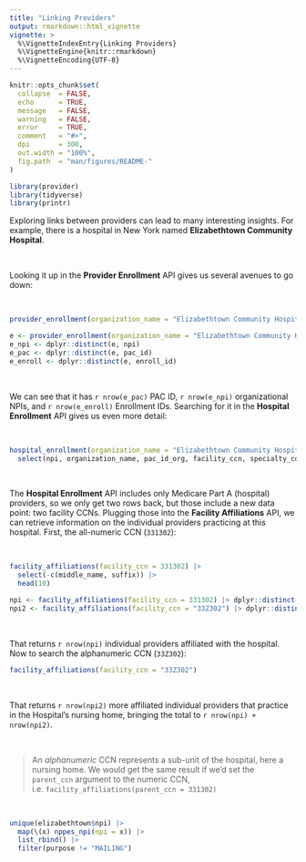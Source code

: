 ```yaml
---
title: "Linking Providers"
output: rmarkdown::html_vignette
vignette: >
  %\VignetteIndexEntry{Linking Providers}
  %\VignetteEngine{knitr::rmarkdown}
  %\VignetteEncoding{UTF-8}
---
```


```r
knitr::opts_chunk$set(
  collapse  = FALSE,
  echo      = TRUE, 
  message   = FALSE, 
  warning   = FALSE,
  error     = TRUE,
  comment   = "#>",
  dpi       = 300, 
  out.width = "100%",
  fig.path  = "man/figures/README-"
)
```

```r
library(provider)
library(tidyverse)
library(printr)
```


Exploring links between providers can lead to many interesting insights. For example, there is a hospital in New York named **Elizabethtown Community Hospital**. 

<br>

Looking it up in the **Provider Enrollment** API gives us several avenues to go down:

<br>

```r
provider_enrollment(organization_name = "Elizabethtown Community Hospital")
```

```r
e <- provider_enrollment(organization_name = "Elizabethtown Community Hospital")
e_npi <- dplyr::distinct(e, npi)
e_pac <- dplyr::distinct(e, pac_id)
e_enroll <- dplyr::distinct(e, enroll_id)
```


<br>

We can see that it has `r nrow(e_pac)` PAC ID, `r nrow(e_npi)` organizational NPIs, and `r nrow(e_enroll)` Enrollment IDs. Searching for it in the **Hospital Enrollment** API gives us even more detail:

<br>

```r
hospital_enrollment(organization_name = "Elizabethtown Community Hospital") |> 
  select(npi, organization_name, pac_id_org, facility_ccn, specialty_code)
```

<br>

The **Hospital Enrollment** API includes only Medicare Part A (hospital) providers, so we only get two rows back, but those include a new data point: two facility CCNs. Plugging those into the **Facility Affiliations** API, we can retrieve information on the individual providers practicing at this hospital. First, the all-numeric CCN (`331302`):

<br>

```r
facility_affiliations(facility_ccn = 331302) |> 
  select(-c(middle_name, suffix)) |> 
  head(10)
```
```r
npi <- facility_affiliations(facility_ccn = 331302) |> dplyr::distinct(npi)
npi2 <- facility_affiliations(facility_ccn = "33Z302") |> dplyr::distinct(npi)
```

<br>

That returns `r nrow(npi)` individual providers affiliated with the hospital. Now to search the alphanumeric CCN (`33Z302`):


```r
facility_affiliations(facility_ccn = "33Z302")
```

<br>

That returns `r nrow(npi2)` more affiliated individual providers that practice in the Hospital's nursing home, bringing the total to `r nrow(npi) + nrow(npi2)`.

<br>

> An *alphanumeric* CCN represents a sub-unit of the hospital, here a nursing home. We would get the same result if we'd set the `parent_ccn` argument to the numeric CCN, i.e. `facility_affiliations(parent_ccn = 331302)`

<br>

```r
unique(elizabethtown$npi) |> 
  map(\(x) nppes_npi(npi = x)) |> 
  list_rbind() |> 
  filter(purpose != "MAILING")
```



